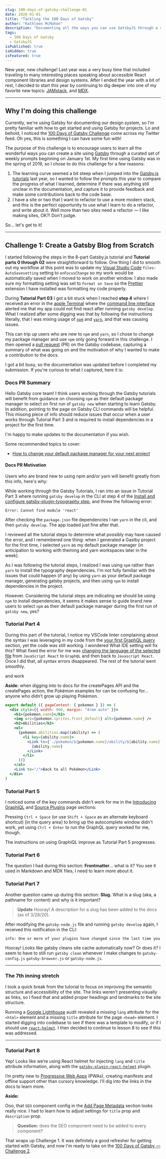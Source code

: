 ```yaml
---
slug: 100-days-of-gatsby-challenge-01
date: 2020-01-01
title: "Tackling the 100 Days of Gatsby"
author: "Kathleen McMahon"
description: "Documenting all the ways you can use GatsbyJS through a set of challenges."
tags:
  - 100 Days of Gatsby
  - GatsbyJS
isPublished: true
isHidden: true
isFeatured: true
---
```


New year, new challenge! Last year was a very busy time that included traveling to many interesting places speaking about accessible React component libraries and design systems. After I ended the year with a bit of rest, I decided to start this year by continuing to dig deeper into one of my favorite new topics: [JAMstack](https://jamstack.org/), and [MDX](https://mdxjs.com/).

---

## Why I'm doing this challenge

Currently, we're using Gatsby for documenting our design system, so I'm pretty familiar with how to get started and using Gatsby for projects. Lo and behold, I noticed the [100 Days of Gatsby Challenge](https://twitter.com/gatsbyjs/status/1208068118335119364) come across my Twitter feed. Oh yes, this is something I can have some fun with!

The purpose of this challenge is to encourage users to learn all the wonderful ways you can create a site using [Gatsby](https://www.gatsbyjs.org/) through a curated set of weekly prompts beginning on January 1st. My first time using Gatsby was in the spring of 2019, so I chose to do this challenge for a few reasons:

1. The learning curve seemed a bit steep when I jumped into the [Gatsby.js tutorials](https://www.gatsbyjs.org/tutorial/) last year, so I wanted to follow the prompts this year to compare the progress of what I learned, determine if there was anything still unclear in the documentation, and capture it to provide feedback and make some contributions back to the code base.
2. I have a site or two that I want to refactor to use a more modern stack, and this is the perfect opportunity to use what I learn to do a refactor, and write about it. Well more than two sites need a refactor — I like making sites, OK?! Don't judge.

So... let's get to it!

---

## Challenge 1: Create a Gatsby Blog from Scratch

I started following the steps in the 8-part Gatsby.js tutorial and **Tutorial parts 0 through 02** were straightforward to follow. One thing I did to smooth out my workflow at this point was to update my [Visual Studio Code](https://code.visualstudio.com/) `files: AutoSavesetting` setting to `onFocusChange` so my work would be automatically saved when I moved to work on another window. I also made sure my formatting setting was set to `Format on Save` so the [Prettier](https://prettier.io/) extension I have installed was formatting my code properly.

During **Tutorial Part 03** I got a bit stuck when I reached **step 4** where I received an error in the [apple Terminal](https://support.apple.com/guide/terminal/welcome/mac) where the [command line interface](https://en.wikipedia.org/wiki/Command-line_interface) alerted me that my app could not find react after running `gatsby develop`. What I realized after some digging was that by following the instructions literally, that I was mixing usage of [`npm`](https://www.npmjs.com/) and [`yarn`](https://yarnpkg.com/), and that was causing issues.

This can trip up users who are new to `npm` and `yarn`, so I chose to change my package manager and use `npm` only going forward in this challenge. I then opened a [pull request](https://help.github.com/en/github/collaborating-with-issues-and-pull-requests/about-pull-requests) (PR) on the Gatsby codebase, capturing a summary of what was going on and the motivation of why I wanted to make a contribution to the docs.

I got a bit busy, so the documentation was updated before I completed my submission. If you're curious to what I captured, here it is:

### Docs PR Summary

Hello Gatsby core team! I think users working through the Gatsby tutorials will benefit from guidance on choosing `npm` as their default package manager to select on first run of `gatsby new` when starting to learn Gatsby. In addition, pointing to the page on Gatsby CLI commands will be helpful. This missing piece of info should reduce issues that occur when a user works through Tutorial Part 3 and is required to install dependencies in a project for the first time.

I'm happy to make updates to the documentation if you wish.

Some recommended topics to cover:

- [How to change your default package manager for your next project](https://www.gatsbyjs.org/docs/gatsby-cli/#how-to-change-your-default-package-manager-for-your-next-project)

#### Docs PR Motivation

Users who are brand new to using npm and/or yarn will benefit greatly from this info, here's why:

While working through the Gatsby Tutorials, I ran into an issue in Tutorial Part 3 where running `gatsby develop` in the CLI at step 4 of the [Install and configure gatsby-plugin-typography step](https://www.gatsbyjs.org/tutorial/part-three/#-install-and-configure-gatsby-plugin-typography), and threw the following error:

`Error: Cannot find module 'react'`

After checking the `package.json` file dependencies I ran `yarn` in the cli, and then `gatsby develop`. The app loaded just fine after that.

I reviewed all the tutorial steps to determine what possibly may have caused the error, and I remembered one thing: when I generated a Gastby project for the first time, I selected `yarn` as my default package manager (in anticipation to working with theming and yarn workspaces later in the week).

As I was following the tutorial steps, I realized I was using `npm` rather than `yarn` to install the typography dependencies. I'm not fully familiar with the issues that could happen (if any) by using `yarn` as your default package manager, generating gatsby projects, and then using `npm` to install dependencies in the project.

However. Considering the tutorial steps are indicating we should be using `npm` to install dependencies, it seems it makes sense to guide brand new users to select `npm` as their default package manager during the first run of `gatsby new`, yes?

### Tutorial Part 4

During this part of the tutorial, I notice my VSCode linter complaining about the syntax I was leveraging in my code from the [your first GraphQL query](https://www.gatsbyjs.org/tutorial/part-four/#your-first-graphql-query) section, yet the code was still working. I wondered What IDE setting will fix this? What fixed the error for me was [changing the language of the selected file](https://code.visualstudio.com/docs/languages/overview#_changing-the-language-for-the-selected-file) from `JavaScript React` to `GraphQL` and then back to `Javascript React`. Once I did that, all syntax errors disappeared. The rest of the tutorial went smoothly.

and work

**Aside:** when digging into to docs for the createPages API and the createPages action, the Pokémon examples for can be confusing for… anyone who didn’t grow up playing Pokémon.

```jsx
export default ({ pageContext: { pokemon } }) => (
  <div style={{ width: 960, margin: "4rem auto" }}>
    <h1>{pokemon.name}</h1>
    <img src={pokemon.sprites.front_default} alt={pokemon.name} />
    <h2>Abilities</h2>
    <ul>
      {pokemon.abilities.map((ability) => (
        <li key={ability.name}>
          <Link to={`./pokemon/${pokemon.name}/ability/${ability.name}`}>
            {ability.name}
          </Link>
        </li>
      ))}
    </ul>
    <Link to="/">Back to all Pokémon</Link>
  </div>
)
```

### Tutorial Part 5

I noticed some of the key commands didn't work for me in the [Introducing GraphiQL](https://www.gatsbyjs.org/tutorial/part-five/#introducing-graphiql) and [Source Plugins](https://www.gatsbyjs.org/tutorial/part-five/#source-plugins) page sections:

Pressing `Ctrl + Space` (or use `Shift + Space` as an alternate keyboard shortcut) [in the query area] to bring up the autocomplete window didn't work, yet using `Ctrl + Enter` to run the GraphQL query worked for me, though.

The instructions on using GraphiQL improve as Tutorial Part 5 progresses.

### Tutorial Part 6

The question I had during this section: **Frontmatter**... what is it? You see it used in Markdown and MDX files, I need to learn more about it.

### Tutorial Part 7

Another question came up during this section: **Slug.** What is a slug (aka, a pathname for content) and why is it important?

> **Update** Hooray! A description for a slug has been added to the docs (as of 3/28/20).

After modifying the `gatsby-node.js` file and running `gatsby develop` again, I received this notification in the CLI:

```bash
info: One or more of your plugins have changed since the last time you ran Gatsby. As a precaution, we're deleting your site's cache to ensure there's no stale data.
```

Hooray! Looks like gatsby cleans site cache automatically now? Or does it? I seem to have to still run `gatsby clean` whenever I make changes to `gatsby-config.js` `gatsby-browser.js` or `gatsby-node.js`.

---

### The 7th inning stretch

I took a quick break from the tutorial to focus on improving the semantic structure and accessibility of the site. The links weren’t presenting visually as links, so I fixed that and added proper headings and landmarks to the site structure.

Running a [Google Lighthouse](https://developers.google.com/web/tools/lighthouse) audit revealed a missing `lang` attribute for the `<html>` element and a missing `title` attribute for the page `<head>` element. I started digging into codebase to see if there was a template to modify, or if I should use [`react-helmet`](https://www.npmjs.com/package/react-helmet). I then decided to continue to lesson 8 to see if this was addressed.

---

### Tutorial Part 8

Yep! Looks like we’re using React helmet for injecting `lang` and `title` attribute information, along with the [`gatsby-plugin-react-helmet`](https://www.gatsbyjs.org/packages/gatsby-plugin-react-helmet/?=helmet) plugin.

I’m pretty new to [Progressive Web Apps](https://developers.google.com/web/ilt/pwa) (PWAs), creating manifests and offline support other than cursory knowledge. I’ll dig into the links in the docs to learn more.

**Aside:**

Ooo, that `SEO` component config in the [Add Page Metadata](https://www.gatsbyjs.org/tutorial/part-eight/#add-page-metadata) section looks really nice. I had to learn how to adjust settings for `title` prop and `description` prop.

> **Question:** does the SEO component need to be added to every component?

That wraps up Challenge 1. It was definitely a good refresher for getting started with Gatsby, and now I'm ready to take on the [100 Days of Gatsby — Challenge 2](/write/100-days-of-gatsby-challenge-02/).
